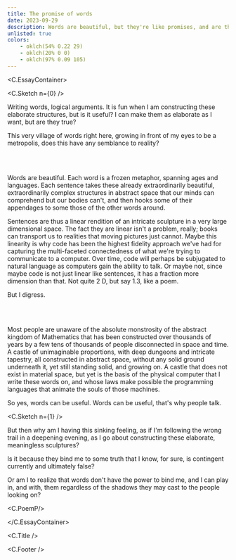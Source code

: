 ```yaml
---
title: The promise of words
date: 2023-09-29
description: Words are beautiful, but they're like promises, and are they any good?
unlisted: true
colors:
    - oklch(54% 0.22 29)
    - oklch(20% 0 0)
    - oklch(97% 0.09 105)
---
```



<C.EssayContainer>

<C.Sketch n={0} />

Writing words, logical arguments. It is fun when I am constructing these
elaborate structures, but is it useful? I can make them as elaborate as I want,
but are they true?

This very village of words right here, growing in front of my eyes to be a
metropolis, does this have any semblance to reality?

<br />
<br />

Words are beautiful. Each word is a frozen metaphor, spanning ages and
languages. Each sentence takes these already extraordinarily beautiful,
extraordinarily complex structures in abstract space that our minds can
comprehend but our bodies can't, and then hooks some of their appendages to some
those of the other words around.

Sentences are thus a linear rendition of an intricate sculpture in a very large
dimensional space. The fact they are linear isn't a problem, really; books can
transport us to realities that moving pictures just cannot. Maybe this linearity
is why code has been the highest fidelity approach we've had for capturing the
multi-faceted connectedness of what we're trying to communicate to a computer.
Over time, code will perhaps be subjugated to natural language as computers gain
the ability to talk. Or maybe not, since maybe code is not just linear like
sentences, it has a fraction more dimension than that. Not quite 2 D, but say
1.3, like a poem.

But I digress.

<br />
<br />

Most people are unaware of the absolute monstrosity of the abstract kingdom of
Mathematics that has been constructed over thousands of years by a few tens of
thousands of people disconnected in space and time. A castle of unimaginable
proportions, with deep dungeons and intricate tapestry, all constructed in
abstract space, without any solid ground underneath it, yet still standing
solid, and growing on. A castle that does not exist in material space, but yet
is the basis of the physical computer that I write these words on, and whose
laws make possible the programming languages that animate the souls of those
machines.

So yes, words can be useful. Words can be useful, that's why people talk.

<C.Sketch n={1} />

But then why am I having this sinking feeling, as if I'm following the wrong
trail in a deepening evening, as I go about constructing these elaborate,
meaningless sculptures?

Is it because they bind me to some truth that I know, for sure, is contingent
currently and ultimately false?

Or am I to realize that words don't have the power to bind me, and I can play
in, and with, them regardless of the shadows they may cast to the people looking
on?

<C.PoemP/>

</C.EssayContainer>

<C.Title />

<C.Footer />

